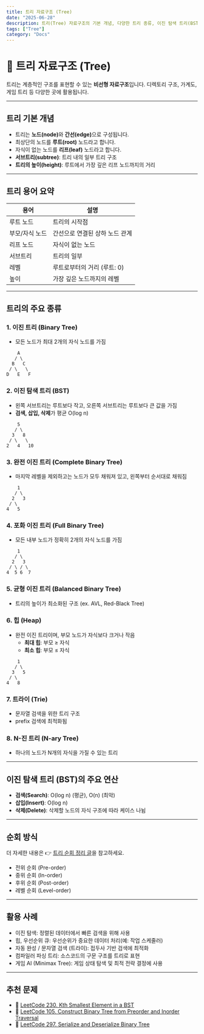 ```yaml
---
title: 트리 자료구조 (Tree)
date: "2025-06-28"
description: 트리(Tree) 자료구조의 기본 개념, 다양한 트리 종류, 이진 탐색 트리(BST) 및 주요 특징 정리
tags: ["Tree"]
category: "Docs"
---
```


# 🌳 트리 자료구조 (Tree)

트리는 계층적인 구조를 표현할 수 있는 **비선형 자료구조**입니다. 디렉토리 구조, 가계도, 게임 트리 등 다양한 곳에 활용됩니다.

---

## 트리 기본 개념

- 트리는 <b>노드(node)</b>와 <b>간선(edge)</b>으로 구성됩니다.
- 최상단의 노드를 **루트(root)** 노드라고 합니다.
- 자식이 없는 노드를 **리프(leaf)** 노드라고 합니다.
- **서브트리(subtree)**: 트리 내의 일부 트리 구조
- **트리의 높이(height)**: 루트에서 가장 깊은 리프 노드까지의 거리

---

## 트리 용어 요약

<table>
  <thead>
    <tr>
      <th>용어</th>
      <th>설명</th>
    </tr>
  </thead>
  <tbody>
    <tr>
      <td>루트 노드</td>
      <td>트리의 시작점</td>
    </tr>
    <tr>
      <td>부모/자식 노드</td>
      <td>간선으로 연결된 상하 노드 관계</td>
    </tr>
    <tr>
      <td>리프 노드</td>
      <td>자식이 없는 노드</td>
    </tr>
    <tr>
      <td>서브트리</td>
      <td>트리의 일부</td>
    </tr>
    <tr>
      <td>레벨</td>
      <td>루트로부터의 거리 (루트: 0)</td>
    </tr>
    <tr>
      <td>높이</td>
      <td>가장 깊은 노드까지의 레벨</td>
    </tr>
  </tbody>
</table>

---

## 트리의 주요 종류

### 1. 이진 트리 (Binary Tree)

- 모든 노드가 최대 2개의 자식 노드를 가짐

```
    A
   / \
  B   C
 / \   \
D   E   F
```

### 2. 이진 탐색 트리 (BST)

- 왼쪽 서브트리는 루트보다 작고, 오른쪽 서브트리는 루트보다 큰 값을 가짐
- **검색, 삽입, 삭제**가 평균 O(log n)

```
    5
   / \
  3   8
 / \   \
2   4   10
```

### 3. 완전 이진 트리 (Complete Binary Tree)

- 마지막 레벨을 제외하고는 노드가 모두 채워져 있고, 왼쪽부터 순서대로 채워짐

```
    1
   / \
  2   3
 / \
4   5
```

### 4. 포화 이진 트리 (Full Binary Tree)

- 모든 내부 노드가 정확히 2개의 자식 노드를 가짐

```
    1
   / \
  2   3
 / \ / \
4  5 6  7
```

### 5. 균형 이진 트리 (Balanced Binary Tree)

- 트리의 높이가 최소화된 구조 (ex. AVL, Red-Black Tree)

### 6. 힙 (Heap)

- 완전 이진 트리이며, 부모 노드가 자식보다 크거나 작음
  - **최대 힙**: 부모 ≥ 자식
  - **최소 힙**: 부모 ≤ 자식

```
    1
   / \
  3   5
 / \
4   8
```

### 7. 트라이 (Trie)

- 문자열 검색을 위한 트리 구조
- prefix 검색에 최적화됨

### 8. N-진 트리 (N-ary Tree)

- 하나의 노드가 N개의 자식을 가질 수 있는 트리

---

## 이진 탐색 트리 (BST)의 주요 연산

- **검색(Search)**: O(log n) (평균), O(n) (최악)
- **삽입(Insert)**: O(log n)
- **삭제(Delete)**: 삭제할 노드의 자식 구조에 따라 케이스 나뉨

---

## 순회 방식

더 자세한 내용은 👉 [트리 순회 정리 글](/blog/datastructures/tree-traversal)을 참고하세요.

- 전위 순회 (Pre-order)
- 중위 순회 (In-order)
- 후위 순회 (Post-order)
- 레벨 순회 (Level-order)

---

## 활용 사례

- 이진 탐색: 정렬된 데이터에서 빠른 검색을 위해 사용
- 힙, 우선순위 큐: 우선순위가 중요한 데이터 처리(예: 작업 스케줄러)
- 자동 완성 / 문자열 검색 (트라이): 접두사 기반 검색에 최적화
- 컴파일러 파싱 트리: 소스코드의 구문 구조를 트리로 표현
- 게임 AI (Minimax Tree): 게임 상태 탐색 및 최적 전략 결정에 사용

---

## 추천 문제

- 🔗 [LeetCode 230. Kth Smallest Element in a BST](https://leetcode.com/problems/kth-smallest-element-in-a-bst/)
- 🔗 [LeetCode 105. Construct Binary Tree from Preorder and Inorder Traversal](https://leetcode.com/problems/construct-binary-tree-from-preorder-and-inorder-traversal/)
- 🔗 [LeetCode 297. Serialize and Deserialize Binary Tree](https://leetcode.com/problems/serialize-and-deserialize-binary-tree/)
